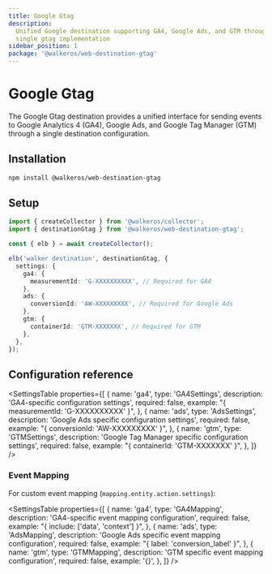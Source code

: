 ```yaml
---
title: Google Gtag
description:
  Unified Google destination supporting GA4, Google Ads, and GTM through a
  single gtag implementation
sidebar_position: 1
package: '@walkeros/web-destination-gtag'
---
```



# Google Gtag

<PackageLink
  env="web"
  github="packages/web/destinations/gtag"
  npm="@walkeros/web-destination-gtag"
/>

The Google Gtag destination provides a unified interface for sending events to
Google Analytics 4 (GA4), Google Ads, and Google Tag Manager (GTM) through a
single destination configuration.

## Installation

```bash
npm install @walkeros/web-destination-gtag
```

## Setup

```typescript
import { createCollector } from '@walkeros/collector';
import { destinationGtag } from '@walkeros/web-destination-gtag';

const { elb } = await createCollector();

elb('walker destination', destinationGtag, {
  settings: {
    ga4: {
      measurementId: 'G-XXXXXXXXXX', // Required for GA4
    },
    ads: {
      conversionId: 'AW-XXXXXXXXX', // Required for Google Ads
    },
    gtm: {
      containerId: 'GTM-XXXXXXX', // Required for GTM
    },
  },
});
```

## Configuration reference

<SettingsTable
  properties={[
    {
      name: 'ga4',
      type: 'GA4Settings',
      description: 'GA4-specific configuration settings',
      required: false,
      example: "{ measurementId: 'G-XXXXXXXXXX' }",
    },
    {
      name: 'ads',
      type: 'AdsSettings',
      description: 'Google Ads specific configuration settings',
      required: false,
      example: "{ conversionId: 'AW-XXXXXXXXX' }",
    },
    {
      name: 'gtm',
      type: 'GTMSettings',
      description: 'Google Tag Manager specific configuration settings',
      required: false,
      example: "{ containerId: 'GTM-XXXXXXX' }",
    },
  ]}
/>

### Event Mapping

For custom event mapping (`mapping.entity.action.settings`):

<SettingsTable
  properties={[
    {
      name: 'ga4',
      type: 'GA4Mapping',
      description: 'GA4-specific event mapping configuration',
      required: false,
      example: "{ include: ['data', 'context'] }",
    },
    {
      name: 'ads',
      type: 'AdsMapping',
      description: 'Google Ads specific event mapping configuration',
      required: false,
      example: "{ label: 'conversion_label' }",
    },
    {
      name: 'gtm',
      type: 'GTMMapping',
      description: 'GTM specific event mapping configuration',
      required: false,
      example: '{}',
    },
  ]}
/>
